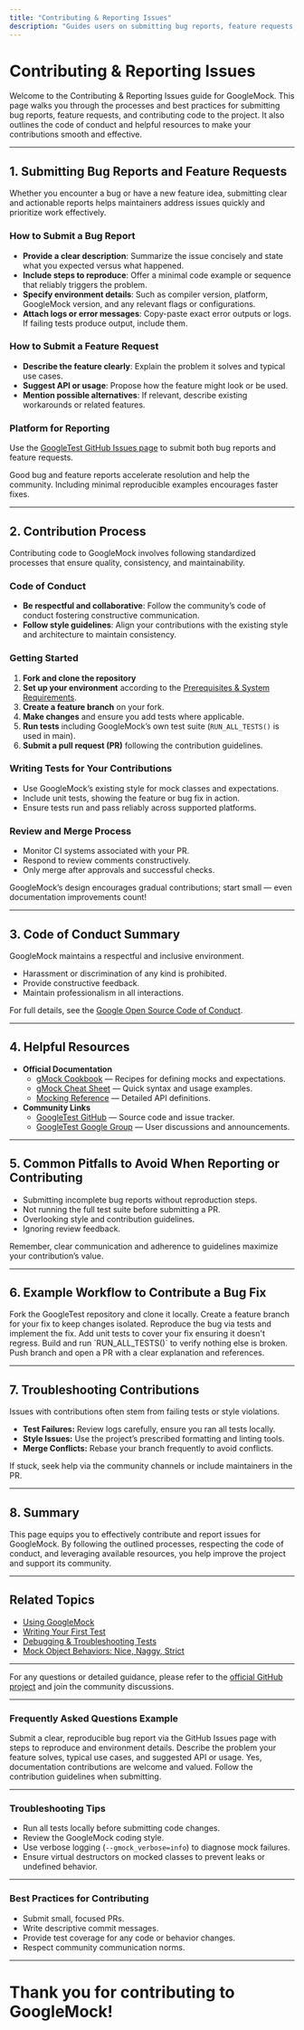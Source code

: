 ```yaml
---
title: "Contributing & Reporting Issues"
description: "Guides users on submitting bug reports, feature requests, and contributions. Summarizes code of conduct, contribution processes, and helpful resources."
---
```


# Contributing & Reporting Issues

Welcome to the Contributing & Reporting Issues guide for GoogleMock. This page walks you through the processes and best practices for submitting bug reports, feature requests, and contributing code to the project. It also outlines the code of conduct and helpful resources to make your contributions smooth and effective.

---

## 1. Submitting Bug Reports and Feature Requests

Whether you encounter a bug or have a new feature idea, submitting clear and actionable reports helps maintainers address issues quickly and prioritize work effectively.

### How to Submit a Bug Report

- **Provide a clear description**: Summarize the issue concisely and state what you expected versus what happened.
- **Include steps to reproduce**: Offer a minimal code example or sequence that reliably triggers the problem.
- **Specify environment details**: Such as compiler version, platform, GoogleMock version, and any relevant flags or configurations.
- **Attach logs or error messages**: Copy-paste exact error outputs or logs. If failing tests produce output, include them.

### How to Submit a Feature Request

- **Describe the feature clearly**: Explain the problem it solves and typical use cases.
- **Suggest API or usage**: Propose how the feature might look or be used.
- **Mention possible alternatives**: If relevant, describe existing workarounds or related features.

### Platform for Reporting

Use the [GoogleTest GitHub Issues page](https://github.com/google/googletest/issues) to submit both bug reports and feature requests.

<Tip>
Good bug and feature reports accelerate resolution and help the community. Including minimal reproducible examples encourages faster fixes.
</Tip>

---

## 2. Contribution Process

Contributing code to GoogleMock involves following standardized processes that ensure quality, consistency, and maintainability.

### Code of Conduct

- **Be respectful and collaborative**: Follow the community’s code of conduct fostering constructive communication.
- **Follow style guidelines**: Align your contributions with the existing style and architecture to maintain consistency.

### Getting Started

1. **Fork and clone the repository**
2. **Set up your environment** according to the [Prerequisites & System Requirements](../getting-started/setup-prerequisites-installation/prerequisites-requirements.md).
3. **Create a feature branch** on your fork.
4. **Make changes** and ensure you add tests where applicable.
5. **Run tests** including GoogleMock’s own test suite (`RUN_ALL_TESTS()` is used in main).
6. **Submit a pull request (PR)** following the contribution guidelines.

### Writing Tests for Your Contributions

- Use GoogleMock’s existing style for mock classes and expectations.
- Include unit tests, showing the feature or bug fix in action.
- Ensure tests run and pass reliably across supported platforms.

### Review and Merge Process

- Monitor CI systems associated with your PR.
- Respond to review comments constructively.
- Only merge after approvals and successful checks.

<Note>
GoogleMock’s design encourages gradual contributions; start small — even documentation improvements count!
</Note>

---

## 3. Code of Conduct Summary

GoogleMock maintains a respectful and inclusive environment.

- Harassment or discrimination of any kind is prohibited.
- Provide constructive feedback.
- Maintain professionalism in all interactions.

For full details, see the [Google Open Source Code of Conduct](https://opensource.google/conduct/).

---

## 4. Helpful Resources

- **Official Documentation**
  - [gMock Cookbook](../guides/advanced-testing-patterns/using-gmock.md) — Recipes for defining mocks and expectations.
  - [gMock Cheat Sheet](../api-reference/core-mocking-apis/mock-method-macros.md) — Quick syntax and usage examples.
  - [Mocking Reference](../api-reference/core-mocking-apis/expectations-on-call.md) — Detailed API definitions.
- **Community Links**
  - [GoogleTest GitHub](https://github.com/google/googletest) — Source code and issue tracker.
  - [GoogleTest Google Group](https://groups.google.com/g/googletestframework) — User discussions and announcements.

---

## 5. Common Pitfalls to Avoid When Reporting or Contributing

- Submitting incomplete bug reports without reproduction steps.
- Not running the full test suite before submitting a PR.
- Overlooking style and contribution guidelines.
- Ignoring review feedback.

Remember, clear communication and adherence to guidelines maximize your contribution’s value.

---

## 6. Example Workflow to Contribute a Bug Fix

<Steps>
<Step title="Fork and Clone">
Fork the GoogleTest repository and clone it locally.
</Step>
<Step title="Create Branch">
Create a feature branch for your fix to keep changes isolated.
</Step>
<Step title="Identify and Fix Bug">
Reproduce the bug via tests and implement the fix.
</Step>
<Step title="Add Tests">
Add unit tests to cover your fix ensuring it doesn't regress.
</Step>
<Step title="Run Tests">
Build and run `RUN_ALL_TESTS()` to verify nothing else is broken.
</Step>
<Step title="Submit Pull Request">
Push branch and open a PR with a clear explanation and references.
</Step>
</Steps>

---

## 7. Troubleshooting Contributions

Issues with contributions often stem from failing tests or style violations.

- **Test Failures:** Review logs carefully, ensure you ran all tests locally.
- **Style Issues:** Use the project’s prescribed formatting and linting tools.
- **Merge Conflicts:** Rebase your branch frequently to avoid conflicts.

If stuck, seek help via the community channels or include maintainers in the PR.

---

## 8. Summary

This page equips you to effectively contribute and report issues for GoogleMock. By following the outlined processes, respecting the code of conduct, and leveraging available resources, you help improve the project and support its community.

---

## Related Topics

- [Using GoogleMock](../guides/advanced-testing-patterns/using-gmock.md)
- [Writing Your First Test](../getting-started/first-test-usage-validation/creating-first-test.md)
- [Debugging & Troubleshooting Tests](../getting-started/first-test-usage-validation/troubleshooting-validation.md)
- [Mock Object Behaviors: Nice, Naggy, Strict](../api-reference/core-mocking-apis/mock-object-behaviors.md)

---

For any questions or detailed guidance, please refer to the [official GitHub project](https://github.com/google/googletest) and join the community discussions.


---

### Frequently Asked Questions Example

<AccordionGroup title="Frequently Asked Questions">
<Accordion title="How do I submit a bug report?">
Submit a clear, reproducible bug report via the GitHub Issues page with steps to reproduce and environment details.
</Accordion>
<Accordion title="What should I include in a feature request?">
Describe the problem your feature solves, typical use cases, and suggested API or usage.
</Accordion>
<Accordion title="Can I contribute documentation improvements?">
Yes, documentation contributions are welcome and valued. Follow the contribution guidelines when submitting.
</Accordion>
</AccordionGroup>


---

### Troubleshooting Tips

- Run all tests locally before submitting code changes.
- Review the GoogleMock coding style.
- Use verbose logging (`--gmock_verbose=info`) to diagnose mock failures.
- Ensure virtual destructors on mocked classes to prevent leaks or undefined behavior.


---

### Best Practices for Contributing

- Submit small, focused PRs.
- Write descriptive commit messages.
- Provide test coverage for any code or behavior changes.
- Respect community communication norms.


---

# Thank you for contributing to GoogleMock!

